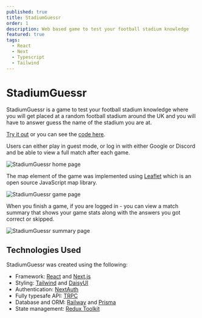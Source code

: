 ```yaml
---
published: true
title: StadiumGuessr
order: 1
description: Web based game to test your football stadium knowledge
featured: true
tags:
  - React
  - Next
  - Typescript
  - Tailwind
---
```


# StadiumGuessr

StadiumGuessr is a game to test your football stadium knowledge where you will get placed at a random football stadium around the UK and you will have to answer guess the name of the stadium you are at.

[Try it out](https://www.stadiumguessr.app/) or you can see the [code here](https://github.com/brandon-carlisle/StadiumGuessr).

Users can either play in guest mode, or log in with either Google or Discord and be able to view a full match after each game.

![StadiumGuessr home page](@/assets/images/stadiumguessr/homepage.webp)

The map element of the game was implemented using [Leaflet](https://leafletjs.com/) which is an open source JavaScript map library.

![StadiumGuessr game page](@/assets/images/stadiumguessr/game.webp)

When you finish a game, if you are logged in - you can view a match summary that shows your game stats along with the answers you got correct or skipped.

![StadiumGuessr summary page](@/assets/images/stadiumguessr/summary.webp)

## Technologies Used

StadiumGuessr was created using the following:

- Framework: [React](https://react.dev/) and [Next.js](https://nextjs.org/)
- Styling: [Tailwind](https://tailwindcss.com/) and [DaisyUI](https://daisyui.com/)
- Authentication: [NextAuth](https://next-auth.js.org/)
- Fully typesafe API: [TRPC](https://trpc.io/)
- Database and ORM: [Railway](https://railway.app/) and [Prisma](https://www.prisma.io/)
- State management: [Redux Toolkit](https://redux-toolkit.js.org/)

